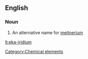 ==English==

===Noun===
{{en-noun|sg=[[eka]]-[[iridium]]|-}}

#  An alternative name for [[meitnerium]]

[[Category:Chemical elements]]

[[lt:eka-iridium]]
